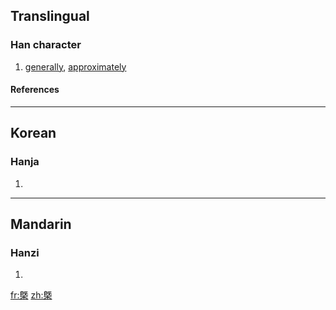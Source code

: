 ==Translingual==
===Han character===
{{Han char|rn=75|rad=木|as=10|sn=14|four=|canj=竹山木 (HUD), X竹山木 (XHUD)}}
# [[generally]], [[approximately]]
====References====
{{Han ref|kx=0547.060|dkj=15363|dj=0935.030|hdz=21257.010|uh=69E9|ud=27113}}

----
==Korean==
===Hanja===
{{ko-hanja|hangeul=개|eumhun=|rv=gae|mr=kae|y=kay}}
# {{defn|Korean}}

----
==Mandarin==
===Hanzi===
{{cmn-hanzi|pin=[[gài]] (gai4)|wg=kai<sup>4</sup>}}
# {{defn|Mandarin}}

[[fr:槩]]
[[zh:槩]]